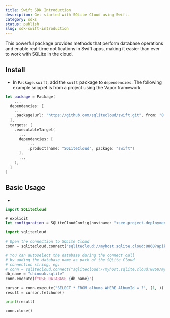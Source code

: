 ```yaml
---
title: Swift SDK Introduction
description: Get started with SQLite Cloud using Swift.
category: sdks
status: publish
slug: sdk-swift-introduction
---
```


This powerful package provides methods that perform database operations and enable real-time notifications in Swift apps, making it easier than ever to work with SQLite in the cloud.

## Install

  - In `Package.swift`, add the `swift` package to `dependencies`. The following example snippet is from a project using the Vapor framework.

```swift
let package = Package(
    ...
  dependencies: [
    ...
    .package(url: "https://github.com/sqlitecloud/swift.git", from: "0.2.1")
  ],
  targets: [
    .executableTarget(
      ...
      dependencies: [
          ...
          .product(name: "SQLiteCloud", package: "swift")
      ],
      ...
    ),
  ]
)
```

## Basic Usage

  - 

```swift
import SQLiteCloud

# explicit 
let configuration = SQLiteCloudConfig(hostname: "<see-project-deployment>", username: "<see-settings-users>", password: "<edit-your-user>", port: .default)
```

```python
import sqlitecloud

# Open the connection to SQLite Cloud
conn = sqlitecloud.connect("sqlitecloud://myhost.sqlite.cloud:8860?apikey=myapikey")

# You can autoselect the database during the connect call
# by adding the database name as path of the SQLite Cloud
# connection string, eg:
# conn = sqlitecloud.connect("sqlitecloud://myhost.sqlite.cloud:8860/mydatabase?apikey=myapikey")
db_name = "chinook.sqlite"
conn.execute(f"USE DATABASE {db_name}")

cursor = conn.execute("SELECT * FROM albums WHERE AlbumId = ?", (1, ))
result = cursor.fetchone()

print(result)

conn.close()
```
